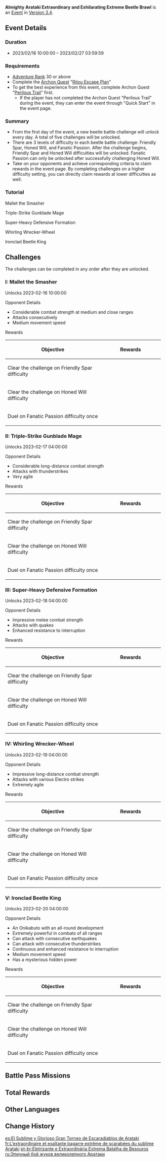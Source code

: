 {{EventTabs}}
{{About|the [[Version 3.4]] [[Event]]|the [[Event Quest]]|Almighty Arataki Extraordinary and Exhilarating Extreme Beetle Brawl!}}
{{Event
|name              = Almighty Arataki Extraordinary and Exhilarating Extreme Beetle Brawl
|image             = Almighty Arataki Extraordinary and Exhilarating Extreme Beetle Brawl.png
|type              = In-Game
|time_known        = yes
|time_start        = 2023-02-16 10:00:00
|time_end          = 2023-02-27 03:59:59
|link              = https://www.hoyolab.com/article/15074939
|link2             = https://genshin.hoyoverse.com/en/news/detail/105330
|link2name         = Combat Tips
|quick_start       = Perilous Trail
|no_quick_start    = Ritou Escape Plan
|characters        = Grand Rook Sennichi; Pain-Grocer; The Cage-Maker; Wizard Moneybags
}}
{{Description|In exceptional spirits, you and [[Paimon]] returned to [[Inazuma]], only to run into the [[Arataki Gang]], who greeted you with hands clasped and expressions grinning. They seem to be scheming to deal with a mighty foe...}}
'''Almighty Arataki Extraordinary and Exhilarating Extreme Beetle Brawl''' is an [[Event]] in [[Version 3.4]].

==Event Details==
===Duration===
* 2023/02/16 10:00:00 – 2023/02/27 03:59:59

===Requirements===
* [[Adventure Rank]] 30 or above
* Complete the [[Archon Quest]] "[[Ritou Escape Plan]]"
* To get the best experience from this event, complete Archon Quest "[[Perilous Trail]]" first.
** If the player has not completed the Archon Quest "Perilous Trail" during the event, they can enter the event through "Quick Start" in the event page.

===Summary===
* From the first day of the event, a new beetle battle challenge will unlock every day. A total of five challenges will be unlocked.
* There are 3 levels of difficulty in each beetle battle challenge: Friendly Spar, Honed Will, and Fanatic Passion. After the challenge begins, Friendly Spar and Honed Will difficulties will be unlocked. Fanatic Passion can only be unlocked after successfully challenging Honed Will.
* Take on your opponents and achieve corresponding criteria to claim rewards in the event page. By completing challenges on a higher difficulty setting, you can directly claim rewards at lower difficulties as well.

===Tutorial===
{{Tutorial
|image1 = Tutorial Almighty Arataki Extraordinary and Exhilarating Extreme Beetle Brawl 1.png
|text1  = Tap the forward button to instruct the Onikabuto to expend a small amount of Stamina to move {{Color|help|half a tile}} forward and get closer to its opponent.<br />This move will not deal DMG.
|image2 = Tutorial Almighty Arataki Extraordinary and Exhilarating Extreme Beetle Brawl 2.png
|text2  = Hold the forward button to instruct the Onikabuto to charge its energy. When the charging process ends, the Onikabuto will expend a greater amount of Stamina to rush forward. When this rush hits an opponent, it can deal DMG. The Stamina consumed, the distance traveled, and the DMG dealt will all change based on the amount of time spent charging. A {{Color|help|fully-charged}} rush will take the Onikabuto {{Color|help|2 tiles}} forward.
|image3 = Tutorial Almighty Arataki Extraordinary and Exhilarating Extreme Beetle Brawl 3.png
|text3  = If the Onikabuto {{Color|help|reaches its opponent's exact position}} upon finishing its rush and hits it, it can perform a {{Color|help|piercing strike}} to deal greater DMG. You cannot trigger this special attack by tapping to advance, and over-charging will not allow you to trigger it either.
|image4 = Tutorial Almighty Arataki Extraordinary and Exhilarating Extreme Beetle Brawl 4.png
|text4  = The time spent charging decides your rush distance, and you can use the charging progress to judge how far your Onikabuto will advance forward.
|image5 = Tutorial Almighty Arataki Extraordinary and Exhilarating Extreme Beetle Brawl 5.png
|text5  = Tap the back button to expend a certain amount of Stamina and instruct the Onikabuto to move {{Color|help|1 tile}} backward and dodge your opponent's attacks.<br />If the distance or timing of the dodge is incorrect, your Onikabuto may still take DMG.
|image6 = Tutorial Almighty Arataki Extraordinary and Exhilarating Extreme Beetle Brawl 6.png
|text6  = If both Onikabuto unleash their attacks at the same time, your Onikabuto will be knocked down without dealing DMG to the opponent. Take note of the attack timings, and should your plans change, {{Color|help|cancel charging}} to avoid unnecessary {{Color|help|Stamina expenditure}}.
}}

;Mallet the Smasher
{{Tutorial
|image1 = Tutorial Almighty Arataki Extraordinary and Exhilarating Extreme Beetle Brawl Mallet the Smasher.png
|text1  = A more normal Onikabuto that prefers to close in and attack with consecutive strikes.
}}

;Triple-Strike Gunblade Mage
{{Tutorial
|image1 = Tutorial Almighty Arataki Extraordinary and Exhilarating Extreme Beetle Brawl Triple Strike Gunblade Mage.png
|text1  = A more normal Onikabuto that prefers to keep its distance and launch thunderstrikes.
}}

;Super-Heavy Defensive Formation
{{Tutorial
|image1 = Tutorial Almighty Arataki Extraordinary and Exhilarating Extreme Beetle Brawl Super Heavy Defensive Formation.png
|text1  = A huge and heavy Onikabuto that can enter a {{Color|help|status that increases its resistance to interruption}}.<br />On the Friendly Spar and Honed Will difficulties, it requires {{Color|help|2 rushes}} or {{Color|help|1 piercing strike}} to break through this status.<br />On the Fanatic Passion difficulty, only a {{Color|help|piercing strike}} can break through its enhanced status.
}}

;Whirling Wrecker-Wheel
{{Tutorial
|image1 = Tutorial Almighty Arataki Extraordinary and Exhilarating Extreme Beetle Brawl Whirling Wrecker Wheel.png
|text1  = A small and agile Onikabuto that prefers using long-ranged attacks and can fire off lightning bullets by combining the power of Electro into a projectile and firing it at its opponent after a short duration.<br />On the Friendly Spar and Honed Will difficulties, you can disperse the lightning bullet using rush attacks before it can be formed or aim at the fired bullet using a {{Color|help|piercing strike}} to reflect the projectile back at this Onikabuto.<br />On the Fanatic Passion difficulty, only executing a {{Color|help|piercing strike}} first can perform this reflection. Rush attacks will not be able to disperse the bullet.
}}

;Ironclad Beetle King
{{Tutorial
|image1 = Tutorial Almighty Arataki Extraordinary and Exhilarating Extreme Beetle Brawl Ironclad Beetle King.png
|text1  = A majestic, all-round Onikabuto that can enter a status that increases its resistance to interruption, and also fire off lightning bullets.<br />When its HP falls to a certain amount, it will retreat to the edge of the field and constantly cause lightning to fall and strike its opponents. Dodging this lightning while getting close and reflecting this Onikabuto's lightning bullets may hold the key to defeating it.
}}

==Challenges==
{{Description|The beetle-fighting grounds built by the Arataki Gang with the help of you and Paimon. The arena was constructed in an "extremely cost-effective way" &mdash; so claimed Arataki Itto &mdash; with a firm foundation and moderately eye-pleasing wooden frames, all of which were attained with an acceptable budget. Around the arena are posters carefully made by Itto himself &mdash; they should be able to outshine Grandmaster Hanakado and his minions, no?|Beetle Brawl description}}

The challenges can be completed in any order after they are unlocked.

===I: Mallet the Smasher===
Unlocks 2023-02-16 10:00:00

;Opponent Details
* Considerable combat strength at medium and close ranges
* Attacks consecutively
* Medium movement speed

;Rewards
{|class="article-table tdl1" style="text-align: center"
!Objective
!style="width: 180px;" | Rewards
|-
|Clear the challenge on Friendly Spar difficulty
|{{Card|Primogem|80}}{{Card|Hero's Wit|4}}
|-
|Clear the challenge on Honed Will difficulty
|{{Card|Mora|40,000}}{{Card|Guide to Transience|4}}
|-
|Duel on Fanatic Passion difficulty once
|{{Card|Mora|20,000}}{{Card|Mystic Enhancement Ore|4}}
|}

===II: Triple-Strike Gunblade Mage===
Unlocks 2023-02-17 04:00:00

;Opponent Details
* Considerable long-distance combat strength
* Attacks with thunderstrikes
* Very agile

;Rewards
{|class="article-table tdl1" style="text-align: center"
!Objective
!style="width: 180px;" | Rewards
|-
|Clear the challenge on Friendly Spar difficulty
|{{Card|Primogem|80}}{{Card|Hero's Wit|4}}
|-
|Clear the challenge on Honed Will difficulty
|{{Card|Mora|40,000}}{{Card|Hero's Wit|4}}
|-
|Duel on Fanatic Passion difficulty once
|{{Card|Mora|20,000}}{{Card|Mystic Enhancement Ore|4}}
|}

===III: Super-Heavy Defensive Formation===
Unlocks 2023-02-18 04:00:00

;Opponent Details
* Impressive melee combat strength
* Attacks with quakes
* Enhanced resistance to interruption

;Rewards
{|class="article-table tdl1" style="text-align: center"
!Objective
!style="width: 180px;" | Rewards
|-
|Clear the challenge on Friendly Spar difficulty
|{{Card|Primogem|80}}{{Card|Hero's Wit|4}}
|-
|Clear the challenge on Honed Will difficulty
|{{Card|Mora|40,000}}{{Card|Guide to Elegance|4}}
|-
|Duel on Fanatic Passion difficulty once
|{{Card|Mora|20,000}}{{Card|Mystic Enhancement Ore|4}}
|}

===IV: Whirling Wrecker-Wheel===
Unlocks 2023-02-19 04:00:00

;Opponent Details
* Impressive long-distance combat strength
* Attacks with various Electro strikes
* Extremely agile

;Rewards
{|class="article-table tdl1" style="text-align: center"
!Objective
!style="width: 180px;" | Rewards
|-
|Clear the challenge on Friendly Spar difficulty
|{{Card|Primogem|80}}{{Card|Hero's Wit|4}}
|-
|Clear the challenge on Honed Will difficulty
|{{Card|Mora|40,000}}{{Card|Hero's Wit|4}}
|-
|Duel on Fanatic Passion difficulty once
|{{Card|Mora|20,000}}{{Card|Mystic Enhancement Ore|4}}
|}

===V: Ironclad Beetle King===
Unlocks 2023-02-20 04:00:00

;Opponent Details
* An Onikabuto with an all-round development
* Extremely powerful in combats of all ranges
* Can attack with consecutive earthquakes
* Can attack with consecutive thunderstrikes
* Continuous and enhanced resistance to interruption
* Medium movement speed
* Has a mysterious hidden power

;Rewards
{|class="article-table tdl1" style="text-align: center"
!Objective
!style="width: 180px;" | Rewards
|-
|Clear the challenge on Friendly Spar difficulty
|{{Card|Primogem|80}}{{Card|Hero's Wit|4}}
|-
|Clear the challenge on Honed Will difficulty
|{{Card|Mora|40,000}}{{Card|Guide to Light|4}}
|-
|Duel on Fanatic Passion difficulty once
|{{Card|Mora|20,000}}{{Card|Mystic Enhancement Ore|4}}
|}

==Battle Pass Missions==
{{Battle Pass Missions
|name     = Rhythm and Rhyme
|mission1 = {{Color|[Event]}} In the "Almighty Arataki Extraordinary and Exhilarating Extreme Beetle Brawl" event, defeat Whirling Wrecker-Wheel on Honed Will difficulty.
|exp1     = 1,500
}}

==Total Rewards==
{{Event Rewards
|Primogem                = 420
|Mora                    = 330,000
|Hero's Wit              = 30
|Adventurer's Experience = 4
|Mystic Enhancement Ore  = 20
|Guide to Transience     = 4
|Guide to Elegance       = 4
|Guide to Light          = 4
|Unattributed Ramen Voucher = 1
|sort                    = Primogem,Mora,Hero's Wit,Adventurer's Experience,Mystic Enhancement Ore,Guide to Transience,Guide to Elegance,Guide to Light,Unattributed Ramen Voucher
}}

==Other Languages==
{{Other Languages
|en      = Almighty Arataki Extraordinary and Exhilarating Extreme Beetle Brawl
|zhs     = 荒泷极意堂堂斗虫大试合
|zhs_rm  = Huānglóng Jíyì Tángtáng Dòuchóng Dàshìhé
|zht     = 荒瀧極意堂堂鬥蟲大試合
|zht_rm  = Huānglóng Jíyì Tángtáng Dòuchóng Dàshìhé
|zh_tl   = 
|ja      = 荒瀧極意堂々虫相撲大試合
|ja_rm   = Arataki Gokui Doudou Mushizumou Daishiai{{Assumed}}
|ja_tl   = 
|ko      = 아라타키 위풍당당 곤충 대격전
|ko_rm   = Arataki Wipungdangdang Gonchung Daegyeokjeon
|ko_tl   = Arataki Majestic Insect Fierce Battle
|es      = El Sublime y Glorioso Gran Torneo de Escaradiablos de Arataki
|es_tl   = Arataki's Sublime and Glorious Grand {{Lex|Onikabuto|es}} Tournament
|fr      = L'extraordinaire et exaltante bagarre extrême de scarabées du sublime Arataki
|fr_tl   = The Sublime Arataki Extraordinary and Exhilarating Extreme Beetle Brawl
|ru      = Эпичный бой жуков великолепного Аратаки
|ru_tl   = Magnificent Arataki Epic Beetle Fight
|th      = อภิมหาศึกประลองสุดยอดจ้าวแมลงแห่ง Arataki
|th_rm   = A-phi Maha Suek Pralong Sutyot Chao Malaeng Haeng Arataki
|th_tl   = The Epic Ultimate Battle of the Master of Insects of Arataki
|vi      = Đại Hội Đấu Bọ Arataki Siêu Hoành Tráng
|vi_tl   = 
|de      = Außergewöhnliche Käferduell des allmächtigen Arataki
|de_tl   = Extraordinary Beetle Duel of the Almighty Arataki
|id      = Lomba Adu Kumbang Arataki yang Paling Seru dan Paling Gila
|id_tl   = The Most Exciting and Craziest Arataki Beetle Fighting Competition
|pt      = Eletrizante e Extraordinária Extrema Batalha de Besouros
|pt_tl   = 
|tr      = Yüce Arataki Sıra Dışı ve Heyecanlı Böcek Dövüşü
|tr_tl   = 
|it      = La Straordinaria, esaltante ed estrema Lotta degli Scarabei di Arataki l'Onnipotente
|it_tl   = The Extraordinary, Exhilarating and Extreme Beetle Fight of the Almighty Arataki
}}

==Change History==
{{Change History|3.4}}

[[es:El Sublime y Glorioso Gran Torneo de Escaradiablos de Arataki]]
[[fr:L'extraordinaire et exaltante bagarre extrême de scarabées du sublime Arataki]]
[[pt-br:Eletrizante e Extraordinária Extrema Batalha de Besouros]]
[[ru:Эпичный бой жуков великолепного Аратаки]]